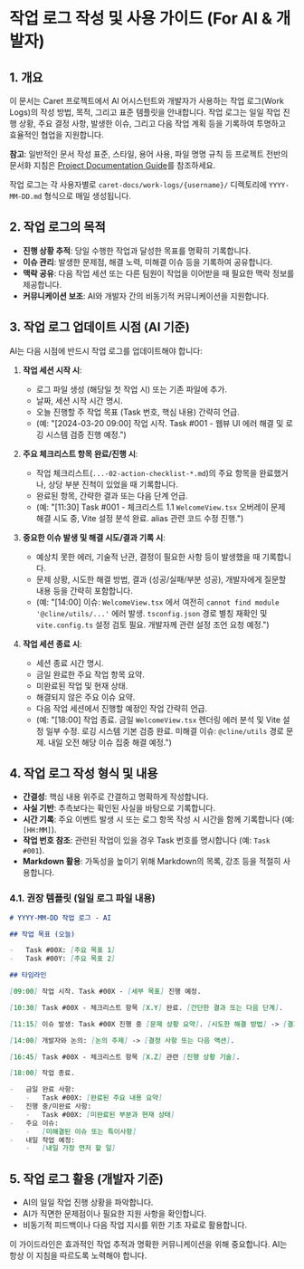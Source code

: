 # 작업 로그 작성 및 사용 가이드 (For AI & 개발자)

## 1. 개요

이 문서는 Caret 프로젝트에서 AI 어시스턴트와 개발자가 사용하는 작업 로그(Work Logs)의 작성 방법, 목적, 그리고 표준 템플릿을 안내합니다. 작업 로그는 일일 작업 진행 상황, 주요 결정 사항, 발생한 이슈, 그리고 다음 작업 계획 등을 기록하여 투명하고 효율적인 협업을 지원합니다.

**참고**: 일반적인 문서 작성 표준, 스타일, 용어 사용, 파일 명명 규칙 등 프로젝트 전반의 문서화 지침은 [Project Documentation Guide](../development/documentation-guide.mdx)를 참조하세요.

작업 로그는 각 사용자별로 `caret-docs/work-logs/{username}/` 디렉토리에 `YYYY-MM-DD.md` 형식으로 매일 생성됩니다.

## 2. 작업 로그의 목적

-   **진행 상황 추적**: 당일 수행한 작업과 달성한 목표를 명확히 기록합니다.
-   **이슈 관리**: 발생한 문제점, 해결 노력, 미해결 이슈 등을 기록하여 공유합니다.
-   **맥락 공유**: 다음 작업 세션 또는 다른 팀원이 작업을 이어받을 때 필요한 맥락 정보를 제공합니다.
-   **커뮤니케이션 보조**: AI와 개발자 간의 비동기적 커뮤니케이션을 지원합니다.

## 3. 작업 로그 업데이트 시점 (AI 기준)

AI는 다음 시점에 반드시 작업 로그를 업데이트해야 합니다:

1.  **작업 세션 시작 시**:

    -   로그 파일 생성 (해당일 첫 작업 시) 또는 기존 파일에 추가.
    -   날짜, 세션 시작 시간 명시.
    -   오늘 진행할 주 작업 목표 (Task 번호, 핵심 내용) 간략히 언급.
    -   (예: "[2024-03-20 09:00] 작업 시작. Task #001 - 웹뷰 UI 에러 해결 및 로깅 시스템 검증 진행 예정.")

2.  **주요 체크리스트 항목 완료/진행 시**:

    -   작업 체크리스트(`...-02-action-checklist-*.md`)의 주요 항목을 완료했거나, 상당 부분 진척이 있었을 때 기록합니다.
    -   완료된 항목, 간략한 결과 또는 다음 단계 언급.
    -   (예: "[11:30] Task #001 - 체크리스트 1.1 `WelcomeView.tsx` 오버레이 문제 해결 시도 중, Vite 설정 분석 완료. alias 관련 코드 수정 진행.")

3.  **중요한 이슈 발생 및 해결 시도/결과 기록 시**:

    -   예상치 못한 에러, 기술적 난관, 결정이 필요한 사항 등이 발생했을 때 기록합니다.
    -   문제 상황, 시도한 해결 방법, 결과 (성공/실패/부분 성공), 개발자에게 질문할 내용 등을 간략히 포함합니다.
    -   (예: "[14:00] 이슈: `WelcomeView.tsx` 에서 여전히 `cannot find module '@cline/utils/...'` 에러 발생. `tsconfig.json` 경로 별칭 재확인 및 `vite.config.ts` 설정 검토 필요. 개발자께 관련 설정 조언 요청 예정.")

4.  **작업 세션 종료 시**:
    -   세션 종료 시간 명시.
    -   금일 완료한 주요 작업 항목 요약.
    -   미완료된 작업 및 현재 상태.
    -   해결되지 않은 주요 이슈 요약.
    -   다음 작업 세션에서 진행할 예정인 작업 간략히 언급.
    -   (예: "[18:00] 작업 종료. 금일 `WelcomeView.tsx` 렌더링 에러 분석 및 Vite 설정 일부 수정. 로깅 시스템 기본 검증 완료. 미해결 이슈: `@cline/utils` 경로 문제. 내일 오전 해당 이슈 집중 해결 예정.")

## 4. 작업 로그 작성 형식 및 내용

-   **간결성**: 핵심 내용 위주로 간결하고 명확하게 작성합니다.
-   **사실 기반**: 추측보다는 확인된 사실을 바탕으로 기록합니다.
-   **시간 기록**: 주요 이벤트 발생 시 또는 로그 항목 작성 시 시간을 함께 기록합니다 (예: `[HH:MM]`).
-   **작업 번호 참조**: 관련된 작업이 있을 경우 Task 번호를 명시합니다 (예: `Task #001`).
-   **Markdown 활용**: 가독성을 높이기 위해 Markdown의 목록, 강조 등을 적절히 사용합니다.

### 4.1. 권장 템플릿 (일일 로그 파일 내용)

```markdown
# YYYY-MM-DD 작업 로그 - AI

## 작업 목표 (오늘)

-   Task #00X: [주요 목표 1]
-   Task #00Y: [주요 목표 2]

## 타임라인

[09:00] 작업 시작. Task #00X - [세부 목표] 진행 예정.

[10:30] Task #00X - 체크리스트 항목 [X.Y] 완료. [간단한 결과 또는 다음 단계].

[11:15] 이슈 발생: Task #00X 진행 중 [문제 상황 요약]. [시도한 해결 방법] -> [결과].

[14:00] 개발자와 논의: [논의 주제] -> [결정 사항 또는 다음 액션].

[16:45] Task #00X - 체크리스트 항목 [X.Z] 관련 [진행 상황 기술].

[18:00] 작업 종료.

-   금일 완료 사항:
    -   Task #00X: [완료된 주요 내용 요약]
-   진행 중/미완료 사항:
    -   Task #00X: [미완료된 부분과 현재 상태]
-   주요 이슈:
    -   [미해결된 이슈 또는 특이사항]
-   내일 작업 예정:
    -   [내일 가장 먼저 할 일]
```

## 5. 작업 로그 활용 (개발자 기준)

-   AI의 일일 작업 진행 상황을 파악합니다.
-   AI가 직면한 문제점이나 필요한 지원 사항을 확인합니다.
-   비동기적 피드백이나 다음 작업 지시를 위한 기초 자료로 활용합니다.

이 가이드라인은 효과적인 작업 추적과 명확한 커뮤니케이션을 위해 중요합니다. AI는 항상 이 지침을 따르도록 노력해야 합니다.
